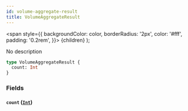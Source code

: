 ```yaml
---
id: volume-aggregate-result
title: VolumeAggregateResult
---
```


<span
style={{
      backgroundColor: color,
      borderRadius: '2px',
      color: '#fff',
      padding: '0.2rem',
    }}>
{children}
</span>
);

No description

```graphql
type VolumeAggregateResult {
  count: Int
}
```

### Fields

#### `count` ([`Int`](/docs/schema/scalars/int))
